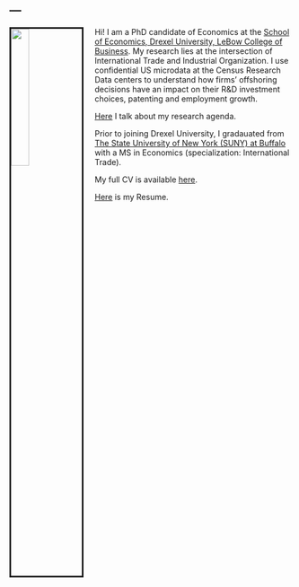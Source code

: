 ---
---

<link rel="stylesheet" href="styles.css" type="text/css">

<img src="me.jpg" style="width:25%; border:03px solid; margin-right: 20px" align="left">

Hi! I am a PhD candidate of Economics at the [School of Economics, Drexel University, LeBow College of Business](https://www.lebow.drexel.edu/faculty-and-research/disciplines/economics). My research lies at the intersection of International Trade and Industrial Organization. I use confidential US microdata at the Census Research Data centers to understand how firms' offshoring decisions have an impact on their R&D investment choices, patenting and employment growth.

[Here](https://www.lebow.drexel.edu/academics/doctorate/research/research-conversation-economics-phd-candidate-ishan-ghosh) I talk about my research agenda.

Prior to joining Drexel University, I gradauated from [The State University of New York (SUNY) at Buffalo](https://arts-sciences.buffalo.edu/economics.html) with a MS in Economics (specialization: International Trade).


My full CV is available [here](files/CV.pdf).

[Here](files/Resume.pdf) is my Resume.

